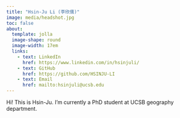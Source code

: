 ```yaml
---
title: "Hsin-Ju Li (李欣儒)"
image: media/headshot.jpg
toc: false
about: 
  template: jolla
  image-shape: round
  image-width: 17em
  links:
    - text: LinkedIn
      href: https://www.linkedin.com/in/hsinjuli/
    - text: GitHub
      href: https://github.com/HSINJU-LI
    - text: Email
      href: mailto:hsinjuli@ucsb.edu
---
```


Hi! This is Hsin-Ju. I'm currently a PhD student at UCSB geography department.
